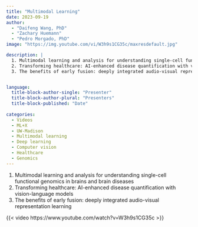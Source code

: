 ```yaml
---
title: "Multimodal Learning"
date: 2023-09-19
author: 
  - "Daifeng Wang, PhD"
  - "Zachary Huemann"
  - "Pedro Morgado, PhD"
image: "https://img.youtube.com/vi/W3h9s1CG35c/maxresdefault.jpg"

description: |
  1. Multimodal learning and analysis for understanding single-cell functional genomics in brains and brain diseases  
  2. Transforming healthcare: AI-enhanced disease quantification with vision-language models  
  3. The benefits of early fusion: deeply integrated audio-visual representation learning


language: 
  title-block-author-single: "Presenter"
  title-block-author-plural: "Presenters"
  title-block-published: "Date"
  
categories:
  - Videos
  - ML+X
  - UW-Madison
  - Multimodal learning
  - Deep learning
  - Computer vision
  - Healthcare
  - Genomics
---
```


1. Multimodal learning and analysis for understanding single-cell functional genomics in brains and brain diseases
2. Transforming healthcare: AI-enhanced disease quantification with vision-language models
3. The benefits of early fusion: deeply integrated audio-visual representation learning

{{< video https://www.youtube.com/watch?v=W3h9s1CG35c >}}
